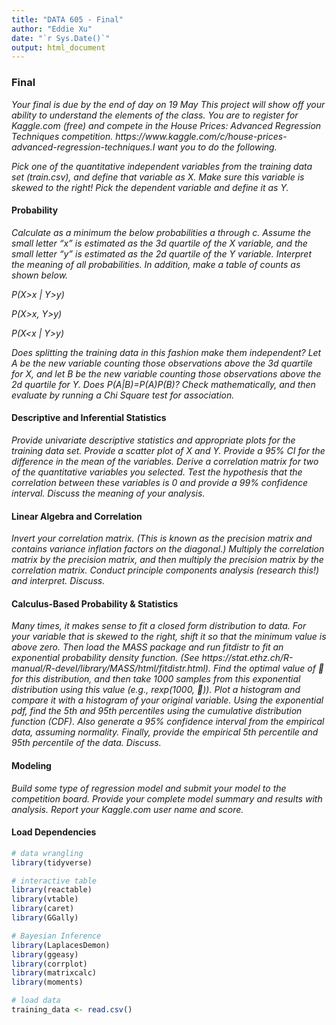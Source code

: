 ```yaml
---
title: "DATA 605 - Final"
author: "Eddie Xu"
date: "`r Sys.Date()`"
output: html_document
---
```


### Final
*Your final is due by the end of day on 19 May This project will show off your ability to understand the elements of the class. You are to register for Kaggle.com (free) and compete in the House Prices: Advanced Regression Techniques competition. https://www.kaggle.com/c/house-prices-advanced-regression-techniques.I want you to do the following.* 

*Pick one of the quantitative independent variables from the training data set (train.csv), and define that variable as X. Make sure this variable is skewed to the right! Pick the dependent variable and define it as Y.*  

#### Probability
*Calculate as a minimum the below probabilities a through c. Assume the small letter "x" is estimated as the 3d quartile of the X variable, and the small letter "y" is estimated as the 2d quartile of the Y variable. Interpret the meaning of all probabilities. In addition, make a table of counts as shown below.*

*P(X>x | Y>y)*

*P(X>x, Y>y)*		

*P(X<x | Y>y)*		

*Does splitting the training data in this fashion make them independent? Let A be the new variable counting those observations above the 3d quartile for X, and let B be the new variable counting those observations above the 2d quartile for Y. Does P(A|B)=P(A)P(B)? Check mathematically, and then evaluate by running a Chi Square test for association.*

#### Descriptive and Inferential Statistics
*Provide univariate descriptive statistics and appropriate plots for the training data set. Provide a scatter plot of X and Y. Provide a 95% CI for the difference in the mean of the variables. Derive a correlation matrix for two of the quantitative variables you selected. Test the hypothesis that the correlation between these variables is 0 and provide a 99% confidence interval. Discuss the meaning of your analysis.*

#### Linear Algebra and Correlation
*Invert your correlation matrix. (This is known as the precision matrix and contains variance inflation factors on the diagonal.) Multiply the correlation matrix by the precision matrix, and then multiply the precision matrix by the correlation matrix. Conduct principle components analysis (research this!) and interpret. Discuss.*

#### Calculus-Based Probability & Statistics
*Many times, it makes sense to fit a closed form distribution to data. For your variable that is skewed to the right, shift it so that the minimum value is above zero. Then load the MASS package and run fitdistr to fit an exponential probability density function. (See  https://stat.ethz.ch/R-manual/R-devel/library/MASS/html/fitdistr.html). Find the optimal value of  for this distribution, and then take 1000 samples from this exponential distribution using this value (e.g., rexp(1000, )). Plot a histogram and compare it with a histogram of your original variable.   Using the exponential pdf, find the 5th and 95th percentiles using the cumulative distribution function (CDF). Also generate a 95% confidence interval from the empirical data, assuming normality. Finally, provide the empirical 5th percentile and 95th percentile of the data. Discuss.*

#### Modeling
*Build some type of regression  model and submit your model to the competition board. Provide your complete model summary and results with analysis. Report your Kaggle.com user name and score.*

#### Load Dependencies
```r
# data wrangling
library(tidyverse)

# interactive table
library(reactable)
library(vtable)
library(caret)
library(GGally)

# Bayesian Inference
library(LaplacesDemon)
library(ggeasy)
library(corrplot)
library(matrixcalc)
library(moments)

# load data
training_data <- read.csv()
```










